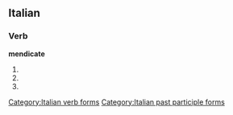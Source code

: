 ==Italian==

===Verb===
'''mendicate'''

# {{form of|[[second-person|Second-person]] [[plural]] [[present tense]]|[[mendicare#Italian|mendicare]]|lang=Italian}}
# {{form of|Second-person plural [[imperative]]|mendicare#Italian|mendicare|lang=Italian}}
# {{form of|[[feminine|Feminine]] plural|[[mendicato]]}}

[[Category:Italian verb forms]]
[[Category:Italian past participle forms]]